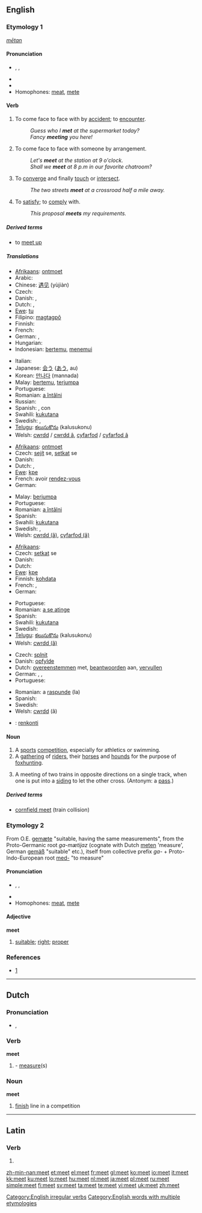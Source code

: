 {{wikipedia|dab=Meet}}
==English==

{{rank|book|story|deep|471|meet|interest|brother|I've}}

===Etymology 1===
{{OE.}} ''[[mētan]]''

====Pronunciation====
* {{enPR|mēt}}, {{IPA|/miːt/}}, {{SAMPA|/mi:t/}}
* {{audio|en-us-meet.ogg|Audio (US)}}
* {{rhymes|iːt}}
* Homophones: [[meat]], [[mete]]

====Verb====
{{en-verb|meets|meeting|met}}

# To come face to face with by [[accident]]; to [[encounter]].
#: ''Guess who I '''met''' at the supermarket today?''
#: ''Fancy '''meeting''' you here!''
# To come face to face with someone by arrangement.
#: ''Let's '''meet''' at the station at 9 o'clock.''
#: ''Shall we '''meet''' at 8 p.m in our favorite chatroom?''
# To [[converge]] and finally [[touch]] or [[intersect]].
#: ''The two streets '''meet''' at a crossroad half a mile away.''
# To [[satisfy]]; to [[comply]] with.
#: ''This proposal '''meets''' my requirements.''

=====Derived terms=====
* to [[meet up]]

=====Translations=====
{{trans-top|encounter}}
* [[Afrikaans]]: [[ontmoet]]
* Arabic: {{Arab|[[لاقى]]}} {{IPAchar|(lāqa)}}
* Chinese: [[遇见]] (yùjiàn)
* Czech: {{t|cs|potkat}}
* Danish: {{t|da|møde}}, {{t|da|træffe}}
* Dutch: {{t|nl|ontmoeten}}, {{t|nl|treffen}}
* [[Ewe]]: [[tu]]
* Filipino: [[magtagpô]]
* Finnish: {{t|fi|tavata}}
* French: {{t|fr|rencontrer}}
* German: {{t|de|treffen}}, {{t|de|begegnen}}
* Hungarian: {{t|hu|találkozik}}
* Indonesian: [[temu|bertemu]], [[temu|menemui]]
{{trans-mid}}
* Italian: {{t|it|incontrare}}
* Japanese: [[会う]] ([[あう]], au)
* Korean: [[만나다]] (mannada)
* Malay: [[temu|bertemu]], [[jumpa|terjumpa]]
* Portuguese: {{t|pt|encontrar}}
* Romanian: [[întâlni|a întâlni]]
* Russian: {{t|ru|встречать|tr=vstrečát’|}}
* Spanish: {{t|es|encontrar}}, {{t|es|encontrarse}} con
* Swahili: [[kukutana]]
* Swedish: {{t|sv|träffa}}, {{t|sv|råka}}
* [[Telugu]]: [[కలుసుకొను]] (kalusukonu)
* Welsh: [[cwrdd]] / [[cwrdd â]], [[cyfarfod]] / [[cyfarfod â]]
{{trans-bottom}}

{{trans-top|see through arrangement}}
* [[Afrikaans]]: [[ontmoet]]
* Czech: [[sejít]] se, [[setkat]] se
* Danish: {{t|da|mødes}}
* Dutch: {{t|nl|afspreken}}, {{t|nl|treffen}}
* [[Ewe]]: [[kpe]]
* French: avoir [[rendez-vous]]
* German: {{t|de|treffen}}
{{trans-mid}}
* Malay: [[jumpa|berjumpa]]
* Portuguese: {{t|pt|encontrar}}
* Romanian: [[întâlni|a întâlni]]
* Spanish: {{t|es|encontrarse}}
* Swahili: [[kukutana]]
* Swedish: {{t|sv|träffa}}, {{t|sv|möta}}
* Welsh: [[cwrdd (â)]], [[cyfarfod (â)]]
{{trans-bottom}}

{{trans-top|converge and touch}}
* [[Afrikaans]]: {{t|af|ontmoet}}
* Czech: [[setkat]] se
* Danish: {{t|da|mødes}}
* Dutch: {{t|nl|raken}}
* [[Ewe]]: [[kpe]]
* Finnish: [[kohdata]]
* French: {{t|fr|converger}}, {{t|fr|toucher}}
* German: {{t|de|treffen}}
{{trans-mid}}
* Portuguese: {{t|pt|encontrar}}
* Romanian: [[atinge|a se atinge]]
* Spanish: {{t|es|encontrarse}}
* Swahili: [[kukutana]]
* Swedish: {{t|sv|möta}}
* [[Telugu]]: [[కలుసుకొను]] (kalusukonu)
* Welsh: [[cwrdd (â)]]
{{trans-bottom}}

{{trans-top|comply}}
* Czech: [[splnit]]
* Danish: [[opfylde]]
* Dutch: [[overeenstemmen]] met, [[beantwoorden]] aan, [[vervullen]]
* German: {{t|de|entsprechen}}, {{t|de|gerechtwerden}}, {{t|de|nachkommen}}
* Portuguese: {{t|pt|satisfazer}}
{{trans-mid}}
* Romanian: a [[raspunde]] (la)
* Spanish: {{t|es|llenar}}
* Swedish: {{t|sv|uppfylla}}
* Welsh: [[cwrdd]] (â)
{{trans-bottom}}

{{checktrans-top}}
* {{ttbc|Esperanto}}: [[renkonti]]
{{trans-bottom}}

====Noun====
{{en-noun}}

# A [[sport]]s [[competition]], especially for athletics or swimming.
# A [[gathering]] of [[rider]]s, their [[horse]]s and [[hound]]s for the purpose of [[foxhunting]].
# {{rail transport}} A meeting of two trains in opposite directions on a single track, when one is put into a [[siding]] to let the other cross. (Antonym: a [[pass]].)

=====Derived terms=====

* [[cornfield meet]] (train collision)

===Etymology 2===
From O.E. [[gemæte]] "suitable, having the same measurements", from the Proto-Germanic root ''ga-mætijaz'' (cognate with Dutch [[meten]] 'measure', German [[gemäß]] "suitable" etc.), itself from collective prefix ''ga-'' + Proto-Indo-European root [[med-]] "to measure"

====Pronunciation====
* {{enPR|mēt}}, {{IPA|/miːt/}}, {{SAMPA|/mi:t/}}
* {{rhymes|iːt}}
* Homophones: [[meat]], [[mete]]

====Adjective====
'''meet'''

# [[suitable]]; [[right]]; [[proper]]
{{seeCites}}

===References===
* {{R:Online Etymology Dictionary}} [http://www.etymonline.com/index.php?search=meet&searchmode=none]

[[Category:English irregular verbs]]
[[Category:English words with multiple etymologies]]

----

==Dutch==

{{etystub}}

===Pronunciation===
* {{IPA|/met/|lang=nl}}, {{SAMPA|/met/}}

===Verb===
'''meet'''

# {{form of|singular indicative|meten}} - [[measure]](s)

===Noun===
'''meet'''

# [[finish]] line in a competition

----

==Latin==

===Verb===
{{la-verb-form|meet}}

# {{conjugation of|[[meo#Latin|meō]]||3|s|pres|act|sub}}

[[zh-min-nan:meet]]
[[et:meet]]
[[el:meet]]
[[fr:meet]]
[[gl:meet]]
[[ko:meet]]
[[io:meet]]
[[it:meet]]
[[kk:meet]]
[[ku:meet]]
[[lo:meet]]
[[hu:meet]]
[[nl:meet]]
[[ja:meet]]
[[pl:meet]]
[[ru:meet]]
[[simple:meet]]
[[fi:meet]]
[[sv:meet]]
[[ta:meet]]
[[te:meet]]
[[vi:meet]]
[[uk:meet]]
[[zh:meet]]